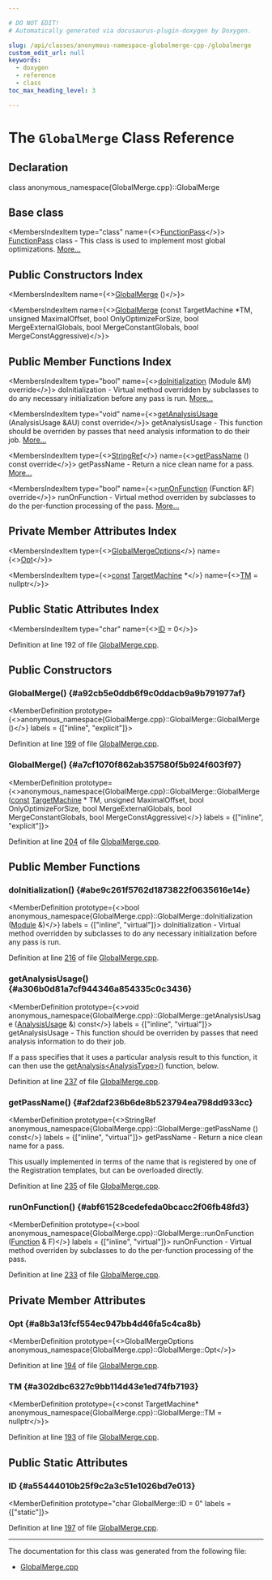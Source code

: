 ```yaml
---

# DO NOT EDIT!
# Automatically generated via docusaurus-plugin-doxygen by Doxygen.

slug: /api/classes/anonymous-namespace-globalmerge-cpp-/globalmerge
custom_edit_url: null
keywords:
  - doxygen
  - reference
  - class
toc_max_heading_level: 3

---
```





# The `GlobalMerge` Class Reference

<DoxygenPage pluginConfig={pluginConfig}>



## Declaration

<CodeBlock>class anonymous_namespace{GlobalMerge.cpp}::GlobalMerge</CodeBlock>

## Base class

<MembersIndex>

<MembersIndexItem
  type="class"
  name={<><a href="/docs/api/classes/llvm/functionpass">FunctionPass</a></>}>
<a href="/docs/api/classes/llvm/functionpass">FunctionPass</a> class - This class is used to implement most global optimizations. <a href="/docs/api/classes/llvm/functionpass/#details">More...</a>
</MembersIndexItem>

</MembersIndex>

## Public Constructors Index

<MembersIndex>

<MembersIndexItem
  name={<><a href="#a92cb5e0ddb6f9c0ddacb9a9b791977af">GlobalMerge</a> ()</>}>
</MembersIndexItem>

<MembersIndexItem
  name={<><a href="#a7cf1070f862ab357580f5b924f603f97">GlobalMerge</a> (const TargetMachine &#42;TM, unsigned MaximalOffset, bool OnlyOptimizeForSize, bool MergeExternalGlobals, bool MergeConstantGlobals, bool MergeConstAggressive)</>}>
</MembersIndexItem>

</MembersIndex>

## Public Member Functions Index

<MembersIndex>

<MembersIndexItem
  type="bool"
  name={<><a href="#abe9c261f5762d1873822f0635616e14e">doInitialization</a> (Module &amp;M) override</>}>
doInitialization - Virtual method overridden by subclasses to do any necessary initialization before any pass is run. <a href="#abe9c261f5762d1873822f0635616e14e">More...</a>
</MembersIndexItem>

<MembersIndexItem
  type="void"
  name={<><a href="#a306b0d81a7cf944346a854335c0c3436">getAnalysisUsage</a> (AnalysisUsage &amp;AU) const override</>}>
getAnalysisUsage - This function should be overriden by passes that need analysis information to do their job. <a href="#a306b0d81a7cf944346a854335c0c3436">More...</a>
</MembersIndexItem>

<MembersIndexItem
  type={<><a href="/docs/api/classes/llvm/stringref">StringRef</a></>}
  name={<><a href="#af2daf236b6de8b523794ea798dd933cc">getPassName</a> () const override</>}>
getPassName - Return a nice clean name for a pass. <a href="#af2daf236b6de8b523794ea798dd933cc">More...</a>
</MembersIndexItem>

<MembersIndexItem
  type="bool"
  name={<><a href="#abf61528cedefeda0bcacc2f06fb48fd3">runOnFunction</a> (Function &amp;F) override</>}>
runOnFunction - Virtual method overriden by subclasses to do the per-function processing of the pass. <a href="#abf61528cedefeda0bcacc2f06fb48fd3">More...</a>
</MembersIndexItem>

</MembersIndex>

## Private Member Attributes Index

<MembersIndex>

<MembersIndexItem
  type={<><a href="/docs/api/structs/llvm/globalmergeoptions">GlobalMergeOptions</a></>}
  name={<><a href="#a8b3a13fcf554ec947bb4d46fa5c4ca8b">Opt</a></>}>
</MembersIndexItem>

<MembersIndexItem
  type={<><a href="/docs/api/files/lib/lib/target/lib/target/aarch64/aarch64promoteconstant-cpp/#a90f8350fecae261c25be85d38b451bff">const</a> <a href="/docs/api/classes/llvm/targetmachine">TargetMachine</a> &#42;</>}
  name={<><a href="#a302dbc6327c9bb114d43e1ed74fb7193">TM</a> = nullptr</>}>
</MembersIndexItem>

</MembersIndex>

## Public Static Attributes Index

<MembersIndex>

<MembersIndexItem
  type="char"
  name={<><a href="#a55444010b25f9c2a3c51e1026bd7e013">ID</a> = 0</>}>
</MembersIndexItem>

</MembersIndex>


Definition at line 192 of file <a href="/docs/api/files/lib/lib/codegen/globalmerge-cpp">GlobalMerge.cpp</a>.

<SectionDefinition>

## Public Constructors

### GlobalMerge() {#a92cb5e0ddb6f9c0ddacb9a9b791977af}

<MemberDefinition
  prototype={<>anonymous&#95;namespace&#123;GlobalMerge.cpp&#125;::GlobalMerge::GlobalMerge ()</>}
  labels = {["inline", "explicit"]}>

Definition at line <a href="/docs/api/files/lib/lib/codegen/globalmerge-cpp/#l00199">199</a> of file <a href="/docs/api/files/lib/lib/codegen/globalmerge-cpp">GlobalMerge.cpp</a>.
</MemberDefinition>

### GlobalMerge() {#a7cf1070f862ab357580f5b924f603f97}

<MemberDefinition
  prototype={<>anonymous&#95;namespace&#123;GlobalMerge.cpp&#125;::GlobalMerge::GlobalMerge (<a href="/docs/api/files/lib/lib/target/lib/target/aarch64/aarch64promoteconstant-cpp/#a90f8350fecae261c25be85d38b451bff">const</a> <a href="/docs/api/classes/llvm/targetmachine">TargetMachine</a> &#42; TM, unsigned MaximalOffset, bool OnlyOptimizeForSize, bool MergeExternalGlobals, bool MergeConstantGlobals, bool MergeConstAggressive)</>}
  labels = {["inline", "explicit"]}>

Definition at line <a href="/docs/api/files/lib/lib/codegen/globalmerge-cpp/#l00204">204</a> of file <a href="/docs/api/files/lib/lib/codegen/globalmerge-cpp">GlobalMerge.cpp</a>.
</MemberDefinition>

</SectionDefinition>

<SectionDefinition>

## Public Member Functions

### doInitialization() {#abe9c261f5762d1873822f0635616e14e}

<MemberDefinition
  prototype={<>bool anonymous&#95;namespace&#123;GlobalMerge.cpp&#125;::GlobalMerge::doInitialization (<a href="/docs/api/classes/llvm/module">Module</a> &amp;)</>}
  labels = {["inline", "virtual"]}>
doInitialization - Virtual method overridden by subclasses to do any necessary initialization before any pass is run.

Definition at line <a href="/docs/api/files/lib/lib/codegen/globalmerge-cpp/#l00216">216</a> of file <a href="/docs/api/files/lib/lib/codegen/globalmerge-cpp">GlobalMerge.cpp</a>.
</MemberDefinition>

### getAnalysisUsage() {#a306b0d81a7cf944346a854335c0c3436}

<MemberDefinition
  prototype={<>void anonymous&#95;namespace&#123;GlobalMerge.cpp&#125;::GlobalMerge::getAnalysisUsage (<a href="/docs/api/classes/llvm/analysisusage">AnalysisUsage</a> &amp;) const</>}
  labels = {["inline", "virtual"]}>
getAnalysisUsage - This function should be overriden by passes that need analysis information to do their job.

If a pass specifies that it uses a particular analysis result to this function, it can then use the <a href="/docs/api/classes/llvm/pass/#a4863e5e463fb79955269fbf7fbf52b80">getAnalysis&lt;AnalysisType&gt;()</a> function, below.

Definition at line <a href="/docs/api/files/lib/lib/codegen/globalmerge-cpp/#l00237">237</a> of file <a href="/docs/api/files/lib/lib/codegen/globalmerge-cpp">GlobalMerge.cpp</a>.
</MemberDefinition>

### getPassName() {#af2daf236b6de8b523794ea798dd933cc}

<MemberDefinition
  prototype={<>StringRef anonymous&#95;namespace&#123;GlobalMerge.cpp&#125;::GlobalMerge::getPassName () const</>}
  labels = {["inline", "virtual"]}>
getPassName - Return a nice clean name for a pass.

This usually implemented in terms of the name that is registered by one of the Registration templates, but can be overloaded directly.

Definition at line <a href="/docs/api/files/lib/lib/codegen/globalmerge-cpp/#l00235">235</a> of file <a href="/docs/api/files/lib/lib/codegen/globalmerge-cpp">GlobalMerge.cpp</a>.
</MemberDefinition>

### runOnFunction() {#abf61528cedefeda0bcacc2f06fb48fd3}

<MemberDefinition
  prototype={<>bool anonymous&#95;namespace&#123;GlobalMerge.cpp&#125;::GlobalMerge::runOnFunction (<a href="/docs/api/classes/llvm/function">Function</a> &amp; F)</>}
  labels = {["inline", "virtual"]}>
runOnFunction - Virtual method overriden by subclasses to do the per-function processing of the pass.

Definition at line <a href="/docs/api/files/lib/lib/codegen/globalmerge-cpp/#l00233">233</a> of file <a href="/docs/api/files/lib/lib/codegen/globalmerge-cpp">GlobalMerge.cpp</a>.
</MemberDefinition>

</SectionDefinition>

<SectionDefinition>

## Private Member Attributes

### Opt {#a8b3a13fcf554ec947bb4d46fa5c4ca8b}

<MemberDefinition
  prototype={<>GlobalMergeOptions anonymous&#95;namespace&#123;GlobalMerge.cpp&#125;::GlobalMerge::Opt</>}>

Definition at line <a href="/docs/api/files/lib/lib/codegen/globalmerge-cpp/#l00194">194</a> of file <a href="/docs/api/files/lib/lib/codegen/globalmerge-cpp">GlobalMerge.cpp</a>.
</MemberDefinition>

### TM {#a302dbc6327c9bb114d43e1ed74fb7193}

<MemberDefinition
  prototype={<>const TargetMachine&#42; anonymous&#95;namespace&#123;GlobalMerge.cpp&#125;::GlobalMerge::TM = nullptr</>}>

Definition at line <a href="/docs/api/files/lib/lib/codegen/globalmerge-cpp/#l00193">193</a> of file <a href="/docs/api/files/lib/lib/codegen/globalmerge-cpp">GlobalMerge.cpp</a>.
</MemberDefinition>

</SectionDefinition>

<SectionDefinition>

## Public Static Attributes

### ID {#a55444010b25f9c2a3c51e1026bd7e013}

<MemberDefinition
  prototype="char GlobalMerge::ID = 0"
  labels = {["static"]}>

Definition at line <a href="/docs/api/files/lib/lib/codegen/globalmerge-cpp/#l00197">197</a> of file <a href="/docs/api/files/lib/lib/codegen/globalmerge-cpp">GlobalMerge.cpp</a>.
</MemberDefinition>

</SectionDefinition>

<hr/>

The documentation for this class was generated from the following file:

<ul>
<li><a href="/docs/api/files/lib/lib/codegen/globalmerge-cpp">GlobalMerge.cpp</a></li>
</ul>

</DoxygenPage>
